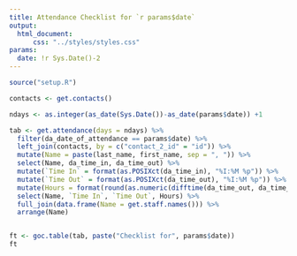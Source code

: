 ```yaml
---
title: Attendance Checklist for `r params$date`
output:
  html_document:
      css: "../styles/styles.css"
params:
  date: !r Sys.Date()-2
---
```

```r
source("setup.R")
```
```r
contacts <- get.contacts()

ndays <- as.integer(as_date(Sys.Date())-as_date(params$date)) +1

tab <- get.attendance(days = ndays) %>%
  filter(da_date_of_attendance == params$date) %>%
  left_join(contacts, by = c("contact_2_id" = "id")) %>%
  mutate(Name = paste(last_name, first_name, sep = ", ")) %>%
  select(Name, da_time_in, da_time_out) %>%
  mutate(`Time In` = format(as.POSIXct(da_time_in), "%I:%M %p")) %>%
  mutate(`Time Out` = format(as.POSIXct(da_time_out), "%I:%M %p")) %>%
  mutate(Hours = format(round(as.numeric(difftime(da_time_out, da_time_in, unit = "hours")), 2), nsmall = 2)) %>%
  select(Name, `Time In`, `Time Out`, Hours) %>%
  full_join(data.frame(Name = get.staff.names())) %>%
  arrange(Name)


ft <- goc.table(tab, paste("Checklist for", params$date))
ft
```
